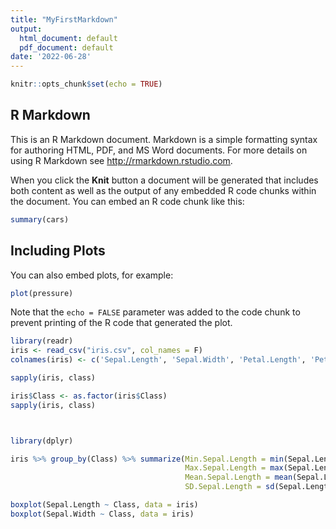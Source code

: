 ```yaml
---
title: "MyFirstMarkdown"
output:
  html_document: default
  pdf_document: default
date: '2022-06-28'
---
```


```r
knitr::opts_chunk$set(echo = TRUE)
```

## R Markdown

This is an R Markdown document. Markdown is a simple formatting syntax for authoring HTML, PDF, and MS Word documents. For more details on using R Markdown see <http://rmarkdown.rstudio.com>.

When you click the **Knit** button a document will be generated that includes both content as well as the output of any embedded R code chunks within the document. You can embed an R code chunk like this:

```r
summary(cars)
```

## Including Plots

You can also embed plots, for example:

```r
plot(pressure)
```

Note that the `echo = FALSE` parameter was added to the code chunk to prevent printing of the R code that generated the plot.

```r

library(readr)
iris <- read_csv("iris.csv", col_names = F)
colnames(iris) <- c('Sepal.Length', 'Sepal.Width', 'Petal.Length', 'Petal.Width', 'Class')

sapply(iris, class)

iris$Class <- as.factor(iris$Class)
sapply(iris, class)



library(dplyr)

iris %>% group_by(Class) %>% summarize(Min.Sepal.Length = min(Sepal.Length, na.rm=T), 
                                       Max.Sepal.Length = max(Sepal.Length, na.rm=T), 
                                       Mean.Sepal.Length = mean(Sepal.Length, na.rm=T), 
                                       SD.Sepal.Length = sd(Sepal.Length, na.rm=T)) %>% as.data.frame()

boxplot(Sepal.Length ~ Class, data = iris)
boxplot(Sepal.Width ~ Class, data = iris)

```

